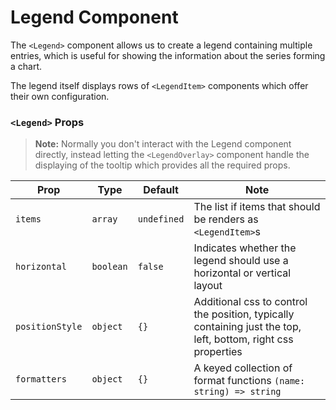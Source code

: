 
<Meta title="Components/LegendOverlay/Legend" />

# Legend Component

The `<Legend>` component allows us to create a legend containing multiple entries, which is useful for showing the information about the series forming a chart.

<Canvas>
    <Story id="components-legendoverlay-legend--default" />
</Canvas>

The legend itself displays rows of <LinkTo kind="components-legendoverlay-legend--scatter">`<LegendItem>`</LinkTo> components which offer their own configuration.

### `<Legend>` Props

> **Note:** Normally you don't interact with the Legend component directly, instead letting the <LinkTo kind="components-legendoverlay--default">`<LegendOverlay>`</LinkTo> component handle the displaying of the tooltip which provides all the required props.

| Prop            | Type      | Default     | Note                                                                                                          |
| --------------- | --------- | ----------- | ------------------------------------------------------------------------------------------------------------- |
| `items`         | `array`   | `undefined` | The list if items that should be renders as `<LegendItem>`s                                                   |
| `horizontal`    | `boolean` | `false`     | Indicates whether the legend should use a horizontal or vertical layout                                       |
| `positionStyle` | `object`  | `{}`        | Additional css to control the position, typically containing just the top, left, bottom, right css properties |
| `formatters`    | `object`  | `{}`        | A keyed collection of format functions `(name: string) => string`                                             |

<br />
